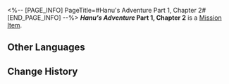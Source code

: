 <%-- [PAGE_INFO]
PageTitle=#Hanu's Adventure Part 1, Chapter 2#
[END_PAGE_INFO] --%>
{{Item Infobox
|title       = ''Hanu's Adventure'' Part 1, Chapter 2
|id          = 150002
|image       = Item ''Hanu's Adventure'' Part 1 Chapter 2.png
|type        = Mission Item
|invCategory = Missions
|rarity      = 3
|effect      = 
|description = A limited edition cartoon storybook released by Clock Studios, narrating a tale where Hanu shrinks in size and saves Dreamville... The book includes occasional peculiar dialogue interspersed throughout.
}}
'''''Hanu's Adventure'' Part 1, Chapter 2''' is a [[Mission Item]].

==Other Languages==
{{Other Languages
|en   = ''Hanu's Adventure'' Part 1, Chapter 2
|zhs  = 《小小哈努行动》上篇&nbsp;第二章
|zht  = 《小小哈努行動》上篇&nbsp;第二章
|ja   = 『ちびっ子ハヌの大作戦』上&nbsp;第二章
|ko   = ≪꼬마 하누의 작전≫ 상편 제2장
|es   = Aventura de Hanu: Parte 1, capítulo 2
|fr   = ''Aventures de Hanu'' partie 1, chapitre 2
|ru   = «Приключения Хану»: Часть 1, глава 2
|th   = "ปฏิบัติการของลูกพี่ Hanu" ภาคต้น - บทที่ 2
|vi   = Cuộc Phiêu Lưu Của Hanu - Phần 1, Chương 2
|de   = „Hanus Abenteuer“ &ndash; Teil 1, Kapitel 2
|id   = "Petualangan Hanu" - Bagian Pertama: Bab 2
|pt   = "Aventuras de Hanu" Parte 1, Capítulo 2
}}

==Change History==
{{Change History|2.0}}